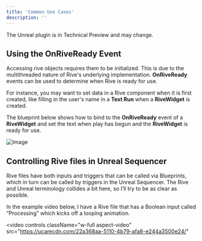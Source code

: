 ```yaml
---
title: 'Common Use Cases'
description: ''
---
```



<Note>
 The Unreal plugin is in Technical Preview and may change.
</Note>

## Using the OnRiveReady Event

Accessing rive objects requires them to be initialized. This is due to the multithreaded nature of Rive's underlying implementation. **OnRiveReady** events can be used to determine when Rive is ready for use.

For instance, you may want to set data in a Rive component when it is first created, like filling in the user's name in a **Text Run** when a **RiveWidget** is created.

The blueprint below shows how to bind to the **OnRiveReady** event of a **RiveWidget** and set the text when play has begun and the **RiveWidget** is ready for use.

![Image](https://ucarecdn.com/7bb2da03-269e-4e7d-844d-7dd69d05b0ed/)

## Controlling Rive files in Unreal Sequencer

Rive files have both inputs and triggers that can be called via Blueprints, which in turn can be called by triggers in the Unreal Sequencer. The Rive and Unreal terminology collides a bit here, so I’ll try to be as clear as possible.

<Steps>
<Step title="In sequencer, add your RiveActor as a track."></Step>
<Step title="Move the timeline head to the location where you want to trigger an input or Rive trigger."></Step>
<Step title="Add a key."></Step>
<Step title="Right-click the key, select Properties and select “Create New Endpoint”. This will create a Blueprint node that will trigger whatever Blueprint action you like, including Rive actions."></Step>
<Step title="Open the Blueprint (double-click on Event) and add a Rive Set Bool Value node (be sure to uncheck “Context Sensitive” in the search box."></Step>
<Step title="The Rive Set Value nodes require an artboard as an input which can be derived from the Sequencer Event node. Add a Rive Get Artboard node and drag the target from the Sequencer Event node. A conversion node will be automatically added."></Step>
<Step title="Ensure the Blueprint’s “Call In Editor” box is checked."></Step>
</Steps>

In the example video below, I have a Rive file that has a Boolean input called “Processing” which kicks off a looping animation.

<video
  controls
  className="w-full aspect-video"
  src="https://ucarecdn.com/22a368aa-5110-4b79-afa8-e244a3500e24/"
></video>